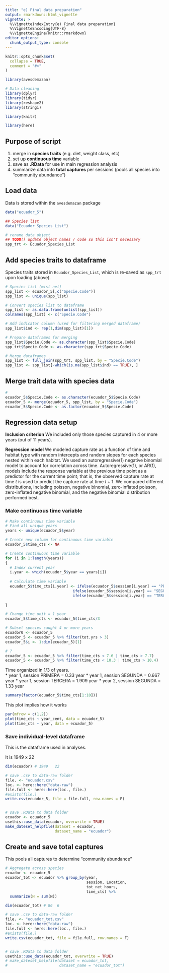 ```yaml
---
title: "e) Final data preparation"
output: rmarkdown::html_vignette
vignette: >
  %\VignetteIndexEntry{e) Final data preparation}
  %\VignetteEncoding{UTF-8}
  %\VignetteEngine{knitr::rmarkdown}
editor_options: 
  chunk_output_type: console
---
```


```r
knitr::opts_chunk$set(
  collapse = TRUE,
  comment = "#>"
)
```

```r
library(avesdemazan)
```


```r
# Data cleaning
library(dplyr)      
library(tidyr)   
library(reshape2)
library(stringi)  

library(knitr)

library(here)
```


## Purpose of script

1. merge in **species traits** (e.g. diet, weight class, etc)
1. set up **continuous time** variable
1. save as **.RData** for use in main regression analysis
1. summarize data into **total captures** per sessions (pools all species into "community abundance")


## Load data

Data is stored within the `avesdemazan` package
```r
data("ecuador_5")

## Species list
data("Ecuador_Species_List")

# rename data object
## TODO() update object names / code so this isn't necessary
spp_trt <- Ecuador_Species_List
```



## Add species traits to dataframe

Species traits stored in `Ecuador_Species_List`, which is re-saved as `spp_trt` upon loading (above).

```r
# Species list (mist net)
spp_list <- ecuador_5[,c("Specie.Code")]
spp_list <- unique(spp_list)

# Convert species list to dataframe 
spp_list <- as.data.frame(unlist(spp_list))
colnames(spp_list) <- c("Specie.Code")

# Add indicator column (used for filtering merged dataframe)
spp_list$ind <- rep(1,dim(spp_list)[1])

# Prepare dataframes for merging
spp_list$Specie.Code <- as.character(spp_list$Specie.Code)
spp_trt$Specie.Code <- as.character(spp_trt$Specie.Code)

# Merge dataframes
spp_list <- full_join(spp_trt, spp_list, by = "Specie.Code")
spp_list <- spp_list[-which(is.na(spp_list$ind) == TRUE), ]


```




## Merge trait data with species data

```r
# 
ecuador_5$Specie.Code <- as.character(ecuador_5$Specie.Code)
ecuador_5 <- merge(ecuador_5, spp_list, by = "Specie.Code")
ecuador_5$Specie.Code <- as.factor(ecuador_5$Specie.Code)
```





## Regression data setup

**Inclusion criterion** We included only those species captured in 4 or more years (out of 11 years).

**Regression model** We modeled capture rate as a function of time and habitat type with random intercepts and random slopes for each species nested within each habitat. We used an autoregressive(1) negative binomial model to account for correlation across time. Autoregressive(1), or AR(1), models include the response variable at the previous time point as a predictor for the current time point; that is, the observed capture rate at time $t$ is used to predict the capture rate at time $t+1$. We compared different distributions, including poisson, negative binomial, zero-inflated poisson, zero-inflated negative binomial, and the negative binomial distribution performed best.


### Make continuous time variable

```r
# Make continuous time variable
# Find all unique years
years <- unique(ecuador_5$year)

# Create new column for continuous time variable
ecuador_5$time_cts <- NA

# Create continuous time variable
for (i in 1:length(years))
{
  # Index current year
  i.year <- which(ecuador_5$year == years[i])
  
  # Calculate time variable
  ecuador_5$time_cts[i.year] <- ifelse(ecuador_5$session[i.year] == "PRIMERA", 3*(i-1) + 1,
                              ifelse(ecuador_5$session[i.year] == "SEGUNDA", 3*(i-1) + 2,
                              ifelse(ecuador_5$session[i.year] == "TERCERA", 3*(i-1) + 3,
                                                                           NA)))
}

# Change time unit = 1 year
ecuador_5$time_cts <- ecuador_5$time_cts/3

# Subset species caught 4 or more years
ecuador0 <- ecuador_5
ecuador_5 <- ecuador_5 %>% filter(tot.yrs > 3)
ecuador_5$i <- 1:dim(ecuador_5)[1]

# ?
ecuador_5 <- ecuador_5 %>% filter(time_cts < 7.6 | time_cts > 7.7)
ecuador_5 <- ecuador_5 %>% filter(time_cts < 10.3 | time_cts > 10.4)
```


Time organized in 1/3 of years.  
* year 1, session PRIMERA = 0.33 year
* year 1, session SEGUNDA = 0.667 year
* year 1, session TERCERA = 1.909 year
* year 2, session SEGUNDA = 1.33 year

```r
summary(factor(ecuador_5$time_cts[1:10]))
```

This plot implies how it works
```r
par(mfrow = c(1,2))
plot(time_cts ~ year_cent, data = ecuador_5)
plot(time_cts ~ year, data = ecuador_5)
```





### Save individual-level dataframe

This is the dataframe used in analyses.

It is 1949  x 22

```r
dim(ecuador) # 1949   22

# save .csv to data-raw folder
file. <- "ecuador.csv"
loc. <- here::here("data-raw")
file.full <- here::here(loc., file.)
#exists(file.)
write.csv(ecuador_5, file = file.full, row.names = F)


# save .RData to data folder
ecuador <- ecuador_5
usethis::use_data(ecuador, overwrite = TRUE)
make_dateset_helpfile(dataset = ecuador,
                      dataset_name = "ecuador")

```



## Create and save total captures

This pools all captures to determine "community abundance"


```r
# Aggregate across species
ecuador <- ecuador_5
ecuador_tot <- ecuador %>% group_by(year, 
                                    session, Location, 
                                    tot_net_hours, 
                                    time_cts) %>%
  summarize(N = sum(N))

```


```r
dim(ecuador_tot) # 86  6

# save .csv to data-raw folder
file. <- "ecuador_tot.csv"
loc. <- here::here("data-raw")
file.full <- here::here(loc., file.)
#exists(file.)
write.csv(ecuador_tot, file = file.full, row.names = F)


# save .RData to data folder
usethis::use_data(ecuador_tot, overwrite = TRUE)
# make_dateset_helpfile(dataset = ecuador_tot,
#                       dataset_name = "ecuador_tot")

```
